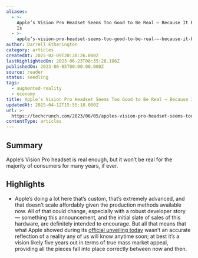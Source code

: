 ```yaml
---
aliases:
  - >-
    Apple’s Vision Pro Headset Seems Too Good to Be Real — Because It Basically
    Is
  - >-
    apple’s-vision-pro-headset-seems-too-good-to-be-real-—-because-it-basically-is
author: Darrell Etherington
category: articles
createdAt: 2025-02-09T20:38:26.000Z
lastHighlightedOn: 2023-06-23T08:35:28.106Z
publishedOn: 2023-06-05T00:00:00.000Z
source: reader
status: seedling
tags:
  - augmented-reality
  - economy
title: Apple’s Vision Pro Headset Seems Too Good to Be Real — Because It Basically Is
updatedAt: 2025-04-12T15:55:18.000Z
url: >-
  https://techcrunch.com/2023/06/05/apples-vision-pro-headset-seems-too-good-to-be-real-because-it-basically-is/
contentType: articles
---
```

## Summary

Apple’s Vision Pro headset is real enough, but it won’t be real for the majority of consumers for many years, if ever.

## Highlights

- Apple’s doing a lot here that’s custom, that’s extremely advanced, and that doesn’t scale affordably given the production methods available now. All of that could change, especially with a robust developer story — something this announcement, and the initial slate of sales of this hardware, are definitely intended to encourage. But all that means that what Apple showed during its [official unveiling today](https://techcrunch.com/2023/06/05/a-closer-look-at-apples-3499-vision-pro-headset/) wasn’t an accurate reflection of a reality any of us will know anytime soon; at best it’s a vision likely five years out in terms of true mass market appeal, providing all the pieces fall into place correctly between now and then.
